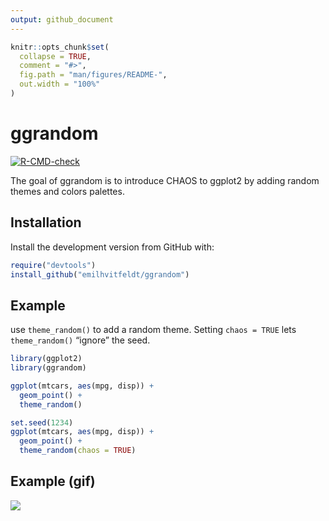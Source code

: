 ```yaml
---
output: github_document
---
```


<!-- README.md is generated from README.Rmd. Please edit that file -->

```r
knitr::opts_chunk$set(
  collapse = TRUE,
  comment = "#>",
  fig.path = "man/figures/README-",
  out.width = "100%"
)
```

# ggrandom

<!-- badges: start -->
[![R-CMD-check](https://github.com/EmilHvitfeldt/ggrandom/workflows/R-CMD-check/badge.svg)](https://github.com/EmilHvitfeldt/ggrandom/actions)
<!-- badges: end -->

The goal of ggrandom is to introduce CHAOS to ggplot2 by adding random themes and colors palettes.

## Installation

Install the development version from GitHub with:

``` r
require("devtools")
install_github("emilhvitfeldt/ggrandom")
```

## Example

use `theme_random()` to add a random theme. Setting `chaos = TRUE` lets `theme_random()` "ignore" the seed.

```r
library(ggplot2)
library(ggrandom)

ggplot(mtcars, aes(mpg, disp)) +
  geom_point() +
  theme_random()

set.seed(1234)
ggplot(mtcars, aes(mpg, disp)) +
  geom_point() +
  theme_random(chaos = TRUE)
```

## Example (gif)

![](man/images/random.gif)

